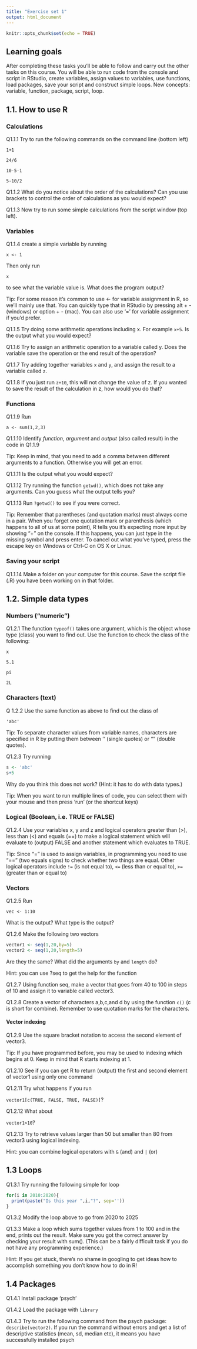 ```yaml
---
title: "Exercise set 1"
output: html_document
---
```


```r
knitr::opts_chunk$set(echo = TRUE)
```

## Learning goals

After completing these tasks you'll be able to follow and carry out the other tasks on this course. You will be able to run code from the console and script in RStudio, create variables, assign values to variables, use functions, load packages, save your script and construct simple loops. New concepts: variable, function, package, script, loop.

## 1.1. How to use R 
### Calculations

Q1.1.1 Try to run the following commands on the command line (bottom left)

`1+1`

`24/6`

`10-5-1`

`5-10/2`

Q1.1.2 What do you notice about the order of the calculations? Can you use brackets to control the order of calculations as you would expect?

Q1.1.3 Now try to run some simple calculations from the script window (top left). 

### Variables
Q1.1.4 create a simple variable by running

`x <- 1`	

Then only run 

`x`

to see what the variable value is. What does the program output?

Tip: For some reason it's common to use <- for variable assignment in R, so we'll mainly use that. You can quickly type that in RStudio by pressing alt + - (windows) or option + - (mac). You can also use '=' for variable assignment if you'd prefer. 

Q1.1.5 Try doing some arithmetic operations including x. For example `x+5`. Is the output what you would expect?

Q1.1.6 Try to assign an arithmetic operation to a variable called y. Does the variable save the operation or the end result of the operation?

Q1.1.7 Try adding together variables `x` and `y`, and assign the result to a variable called `z`. 

Q1.1.8 If you just run `z+10`, this will not change the value of z. If you wanted to save the result of the calculation in z, how would you do that?

### Functions

Q1.1.9 Run 

`a <- sum(1,2,3)`

Q1.1.10 Identify _function_, _argument_ and _output_ (also called result) in the code in Q1.1.9

Tip: Keep in mind, that you need to add a comma between different arguments to a function. Otherwise you will get an error.

Q1.1.11 Is the output what you would expect? 

Q1.1.12 Try running the function `getwd()`, which does not take any arguments. Can you guess what the output tells you?

Q1.1.13 Run `?getwd()` to see if you were correct. 

Tip: Remember that parentheses (and quotation marks) must always come in a pair. When you forget one quotation mark or parenthesis (which happens to all of us at some point), R tells you it's expecting more input by showing "+" on the console. If this happens, you can just type in the missing symbol and press enter. To cancel out what you've typed, press the escape key on Windows or Ctrl-C on OS X or Linux.

### Saving your script

Q1.1.14 Make a folder on your computer for this course. Save the script file (.R) you have been working on in that folder.

## 1.2. Simple data types
### Numbers ("numeric")

Q1.2.1 The function `typeof()` takes one argument, which is the object whose type (class) you want to find out. Use the function to check the class of the following:

`x`

`5.1`

`pi`

`2L`

### Characters (text)

Q 1.2.2 Use the same function as above to find out the class of 

`'abc'`

Tip: To separate character values from variable names, characters are specified in R by putting them between '' (single quotes) or "" (double quotes).

Q1.2.3 Try running
```r
s <- 'abc'
s+5
```
Why do you think this does not work? (Hint: it has to do with data types.)

Tip: When you want to run multiple lines of code, you can select them with your mouse and then press 'run' (or the shortcut keys)

### Logical (Boolean, i.e. TRUE or FALSE)

Q1.2.4 Use your variables x, y and z and logical operators greater than (>), less than (<) and equals (==) to make a logical statement which will evaluate to (output) FALSE and another statement which evaluates to TRUE.

Tip: Since "=" is used to assign variables, in programming you need to use "==" (two equals signs) to check whether two things are equal. Other logical operators include `!=` (is not equal to), `<=` (less than or equal to), `>=` (greater than or equal to)

### Vectors

Q1.2.5 Run 

`vec <- 1:10`

What is the output? What type is the output? 

Q1.2.6 Make the following two vectors
```r
vector1 <- seq(1,20,by=5)
vector2 <- seq(1,20,length=5)
```
Are they the same? What did the arguments `by` and `length` do? 

Hint: you can use ?seq to get the help for the function

Q1.2.7 Using function seq, make a vector that goes from 40 to 100 in steps of 10 and assign it to variable called vector3.

Q1.2.8 Create a vector of characters a,b,c,and d by using the function `c()` (c is short for combine). Remember to use quotation marks for the characters.

#### Vector indexing

Q1.2.9 Use the square bracket notation to access the second element of vector3.

Tip: If you have programmed before, you may be used to indexing which begins at 0. Keep in mind that R starts indexing at 1.

Q1.2.10 See if you can get R to return (output) the first and second element of vector1 using only one command

Q1.2.11 Try what happens if you run 

`vector1[c(TRUE, FALSE, TRUE, FALSE)]`?

Q1.2.12 What about

`vector1>10`? 

Q1.2.13 Try to retrieve values larger than 50 but smaller than 80 from vector3 using logical indexing.

Hint: you can combine logical operators with `&` (and) and  `|` (or)

## 1.3 Loops

Q1.3.1 Try running the following simple for loop
```r
for(i in 2010:2020){
  print(paste("Is this year ",i,"?", sep=''))
}
```

Q1.3.2 Modify the loop above to go from 2020 to 2025

Q1.3.3 Make a loop which sums together values from 1 to 100 and in the end, prints out the result. Make sure you got the correct answer by checking your result with sum(). (This can be a fairly difficult task if you do not have any programming experience.)

Hint: If you get stuck, there's no shame in googling to get ideas how to accomplish something you don't know how to do in R! 

## 1.4 Packages
Q1.4.1 Install package 'psych'

Q1.4.2 Load the package with `library`

Q1.4.3 Try to run the following command from the psych package: `describe(vector2)`. If you run the command without errors and get a list of descriptive statistics (mean, sd, median etc), it means you have successfully installed psych
